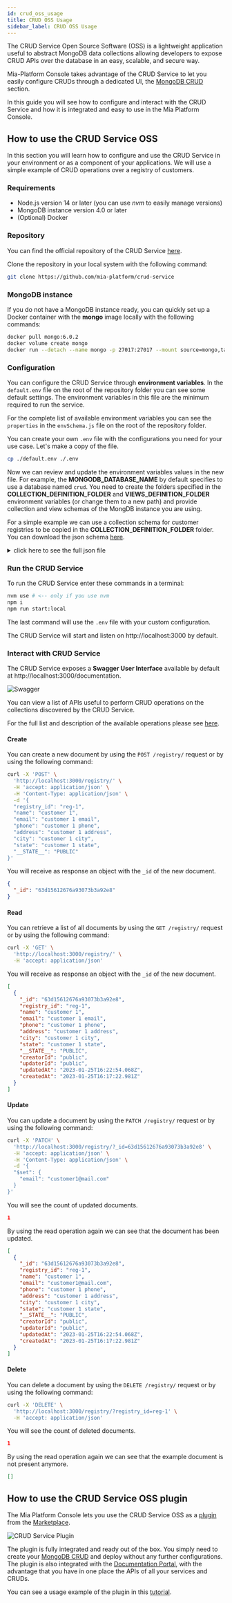 ```yaml
---
id: crud_oss_usage
title: CRUD OSS Usage
sidebar_label: CRUD OSS Usage
---
```



The CRUD Service Open Source Software (OSS) is a lightweight application useful to abstract MongoDB data collections allowing developers to expose CRUD APIs over the database in an easy, scalable, and secure way.

Mia-Platform Console takes advantage of the CRUD Service to let you easily configure CRUDs through a dedicated UI, the [MongoDB CRUD](/development_suite/api-console/api-design/crud_advanced.md) section.

In this guide you will see how to configure and interact with the CRUD Service and how it is integrated and easy to use in the Mia Platform Console.

## How to use the CRUD Service OSS

In this section you will learn how to configure and use the CRUD Service in your environment or as a component of your applications. We will use a simple example of CRUD operations over a registry of customers.

### Requirements

- Node.js version 14 or later (you can use _nvm_ to easily manage versions)
- MongoDB instance version 4.0 or later
- (Optional) Docker

### Repository

You can find the official repository of the CRUD Service [here](https://github.com/mia-platform/crud-service).

Clone the repository in your local system with the following command:

```bash
git clone https://github.com/mia-platform/crud-service
```

### MongoDB instance

If you do not have a MongoDB instance ready, you can quickly set up a Docker container with the **mongo** image locally with the following commands:

```bash
docker pull mongo:6.0.2
docker volume create mongo
docker run --detach --name mongo -p 27017:27017 --mount source=mongo,target=/data/db mongo:6.0.2
```

### Configuration

You can configure the CRUD Service through **environment variables**. In the `default.env` file on the root of the repository folder you can see some default settings. The environment variables in this file are the minimum required to run the service.

For the complete list of available environment variables you can see the `properties` in the `envSchema.js` file on the root of the repository folder.

You can create your own `.env` file with the configurations you need for your use case. Let's make a copy of the file.

```bash
cp ./default.env ./.env
```

Now we can review and update the environment variables values in the new file. For example, the **MONGODB_DATABASE_NAME** by default specifies to use a database named `crud`. You need to create the folders specified in the **COLLECTION_DEFINITION_FOLDER** and **VIEWS_DEFINITION_FOLDER** environment variables (or change them to a new path) and provide collection and view schemas of the MongDB instance you are using.

For a simple example we can use a collection schema for customer registries to be copied in the **COLLECTION_DEFINITION_FOLDER** folder. You can download the json schema <a download target="_blank" href="/docs_files_to_download/crud-service/registry.json">here</a>.

<details>
  <summary>click here to see the full json file</summary>
  <p>
    <SourceCodeBlock filePath="/docs_files_to_download/crud-service/registry.json" />
  </p>
</details>

### Run the CRUD Service

To run the CRUD Service enter these commands in a terminal:

```bash
nvm use # <-- only if you use nvm
npm i
npm run start:local
```

The last command will use the `.env` file with your custom configuration.

The CRUD Service will start and listen on http://localhost:3000 by default.

### Interact with CRUD Service

The CRUD Service exposes a **Swagger User Interface** available by default at http://localhost:3000/documentation.

![Swagger](img/swagger.png)

You can view a list of APIs useful to perform CRUD operations on the collections discovered by the CRUD Service.

For the full list and description of the available operations please see [here](/runtime_suite/crud-service/overview_and_usage.md#crud-endpoints).

#### Create

You can create a new document by using the `POST /registry/` request or by using the following command:

```bash
curl -X 'POST' \
  'http://localhost:3000/registry/' \
  -H 'accept: application/json' \
  -H 'Content-Type: application/json' \
  -d '{
  "registry_id": "reg-1",
  "name": "customer 1",
  "email": "customer 1 email",
  "phone": "customer 1 phone",
  "address": "customer 1 address",
  "city": "customer 1 city",
  "state": "customer 1 state",
  "__STATE__": "PUBLIC"
}'
```

You will receive as response an object with the `_id` of the new document.

```json
{
  "_id": "63d15612676a93073b3a92e8"
}
```

#### Read

You can retrieve a list of all documents by using the `GET /registry/` request or by using the following command:

```bash
curl -X 'GET' \
  'http://localhost:3000/registry/' \
  -H 'accept: application/json'
```

You will receive as response an object with the `_id` of the new document.

```json
[
  {
    "_id": "63d15612676a93073b3a92e8",
    "registry_id": "reg-1",
    "name": "customer 1",
    "email": "customer 1 email",
    "phone": "customer 1 phone",
    "address": "customer 1 address",
    "city": "customer 1 city",
    "state": "customer 1 state",
    "__STATE__": "PUBLIC",
    "creatorId": "public",
    "updaterId": "public",
    "updatedAt": "2023-01-25T16:22:54.068Z",
    "createdAt": "2023-01-25T16:17:22.981Z"
  }
]
```

#### Update

You can update a document by using the `PATCH /registry/` request or by using the following command:

```bash
curl -X 'PATCH' \
  'http://localhost:3000/registry/?_id=63d15612676a93073b3a92e8' \
  -H 'accept: application/json' \
  -H 'Content-Type: application/json' \
  -d '{
  "$set": {
    "email": "customer1@mail.com"
  }
}'
```

You will see the count of updated documents.

```json
1
```

By using the read operation again we can see that the document has been updated.

```json {6}
[
  {
    "_id": "63d15612676a93073b3a92e8",
    "registry_id": "reg-1",
    "name": "customer 1",
    "email": "customer1@mail.com",
    "phone": "customer 1 phone",
    "address": "customer 1 address",
    "city": "customer 1 city",
    "state": "customer 1 state",
    "__STATE__": "PUBLIC",
    "creatorId": "public",
    "updaterId": "public",
    "updatedAt": "2023-01-25T16:22:54.068Z",
    "createdAt": "2023-01-25T16:17:22.981Z"
  }
]
```

#### Delete

You can delete a document by using the `DELETE /registry/` request or by using the following command:

```bash
curl -X 'DELETE' \
  'http://localhost:3000/registry/?registry_id=reg-1' \
  -H 'accept: application/json'
```

You will see the count of deleted documents.

```json
1
```

By using the read operation again we can see that the example document is not present anymore.

```json
[]
```

## How to use the CRUD Service OSS plugin

The Mia Platform Console lets you use the CRUD Service OSS as a [plugin](/runtime_suite/crud-service/overview_and_usage.md) from the [Marketplace](/marketplace/overview_marketplace.md).

![CRUD Service Plugin](img/crud-service-plugin.png)

The plugin is fully integrated and ready out of the box. You simply need to create your [MongoDB CRUD](/development_suite/api-console/api-design/crud_advanced.md) and deploy without any further configurations. The plugin is also integrated with the [Documentation Portal](/development_suite/api-portal/api-documentations.md), with the advantage that you have in one place the APIs of all your services and CRUDs.

You can see a usage example of the plugin in this [tutorial](/tutorial/rest_api/quick_rest_api.mdx).
